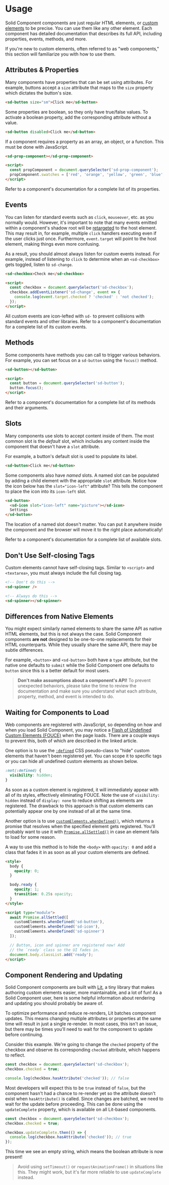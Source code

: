
<Meta title="Docs/General/Usage" />

# Usage

Solid Component components are just regular HTML elements, or [custom elements](https://developer.mozilla.org/en-US/docs/Web/Web_Components/Using_custom_elements) to be precise. You can use them like any other element. Each component has detailed documentation that describes its full API, including properties, events, methods, and more.

If you're new to custom elements, often referred to as "web components," this section will familiarize you with how to use them.

## Attributes & Properties

Many components have properties that can be set using attributes. For example, buttons accept a `size` attribute that maps to the `size` property which dictates the button's size.

```html
<sd-button size="sm">Click me</sd-button>
```

Some properties are boolean, so they only have true/false values. To activate a boolean property, add the corresponding attribute without a value.

```html
<sd-button disabled>Click me</sd-button>
```

If a component requires a property as an array, an object, or a function. This must be done with JavaScript.

```html
<sd-prop-component></sd-prop-component>

<script>
  const propComponent = document.querySelector('sd-prop-component');
  propComponent.swatches = ['red', 'orange', 'yellow', 'green', 'blue', 'purple'];
</script>
```

Refer to a component's documentation for a complete list of its properties.

## Events

You can listen for standard events such as `click`, `mouseover`, etc. as you normally would. However, it's important to note that many events emitted within a component's shadow root will be [retargeted](https://dom.spec.whatwg.org/#retarget) to the host element. This may result in, for example, multiple `click` handlers executing even if the user clicks just once. Furthermore, `event.target` will point to the host element, making things even more confusing.

As a result, you should almost always listen for custom events instead. For example, instead of listening to `click` to determine when an `<sd-checkbox>` gets toggled, listen to `sd-change`.

```html
<sd-checkbox>Check me</sd-checkbox>

<script>
  const checkbox = document.querySelector('sd-checkbox');
  checkbox.addEventListener('sd-change', event => {
    console.log(event.target.checked ? 'checked' : 'not checked');
  });
</script>
```

All custom events are icon-lefted with `sd-` to prevent collisions with standard events and other libraries. Refer to a component's documentation for a complete list of its custom events.

## Methods

Some components have methods you can call to trigger various behaviors. For example, you can set focus on a `sd-button` using the `focus()` method.

```html
<sd-button></sd-button>

<script>
  const button = document.querySelector('sd-button');
  button.focus();
</script>
```

Refer to a component's documentation for a complete list of its methods and their arguments.

## Slots

Many components use slots to accept content inside of them. The most common slot is the _default_ slot, which includes any content inside the component that doesn't have a `slot` attribute.

For example, a button's default slot is used to populate its label.

```html
<sd-button>Click me</sd-button>
```

Some components also have _named_ slots. A named slot can be populated by adding a child element with the appropriate `slot` attribute. Notice how the icon below has the `slot="icon-left"` attribute? This tells the component to place the icon into its `icon-left` slot.

```html
<sd-button>
  <sd-icon slot="icon-left" name="picture"></sd-icon>
  Settings
</sd-button>
```

The location of a named slot doesn't matter. You can put it anywhere inside the component and the browser will move it to the right place automatically!

Refer to a component's documentation for a complete list of available slots.

## Don't Use Self-closing Tags

Custom elements cannot have self-closing tags. Similar to `<script>` and `<textarea>`, you must always include the full closing tag.

```html
<!-- Don't do this -->
<sd-spinner />

<!-- Always do this -->
<sd-spinner></sd-spinner>
```

## Differences from Native Elements

You might expect similarly named elements to share the same API as native HTML elements, but this is not always the case. Solid Component components **are not** designed to be one-to-one replacements for their HTML counterparts. While they usually share the same API, there may be subtle differences.

For example, `<button>` and `<sd-button>` both have a `type` attribute, but the native one defaults to `submit` while the Solid Component one defaults to `button` since this is a better default for most users.

> **Don't make assumptions about a component's API!** To prevent unexpected behaviors, please take the time to review the documentation and make sure you understand what each attribute, property, method, and event is intended to do.

## Waiting for Components to Load

Web components are registered with JavaScript, so depending on how and when you load Solid Component, you may notice a [Flash of Undefined Custom Elements (FOUCE)](https://www.abeautifulsite.net/posts/flash-of-undefined-custom-elements/) when the page loads. There are a couple ways to prevent this, both of which are described in the linked article.

One option is to use the [`:defined`](https://developer.mozilla.org/en-US/docs/Web/CSS/:defined) CSS pseudo-class to "hide" custom elements that haven't been registered yet. You can scope it to specific tags or you can hide all undefined custom elements as shown below.

```css
:not(:defined) {
  visibility: hidden;
}
```

As soon as a custom element is registered, it will immediately appear with all of its styles, effectively eliminating FOUCE. Note the use of `visibility: hidden` instead of `display: none` to reduce shifting as elements are registered. The drawback to this approach is that custom elements can potentially appear one by one instead of all at the same time.

Another option is to use [`customElements.whenDefined()`](https://developer.mozilla.org/en-US/docs/Web/API/CustomElementRegistry/whenDefined), which returns a promise that resolves when the specified element gets registered. You'll probably want to use it with [`Promise.allSettled()`](https://developer.mozilla.org/en-US/docs/Web/JavaScript/Reference/Global_Objects/Promise/allSettled) in case an element fails to load for some reason.

A way to use this method is to hide the `<body>` with `opacity: 0` and add a class that fades it in as soon as all your custom elements are defined.

```html
<style>
  body {
    opacity: 0;
  }

  body.ready {
    opacity: 1;
    transition: 0.25s opacity;
  }
</style>

<script type="module">
  await Promise.allSettled([
    customElements.whenDefined('sd-button'),
    customElements.whenDefined('sd-icon'),
    customElements.whenDefined('sd-spinner')
  ]);

  // Button, icon and spinner are registered now! Add
  // the `ready` class so the UI fades in.
  document.body.classList.add('ready');
</script>
```

## Component Rendering and Updating

Solid Component components are built with [Lit](https://lit.dev/), a tiny library that makes authoring custom elements easier, more maintainable, and a lot of fun! As a Solid Component user, here is some helpful information about rendering and updating you should probably be aware of.

To optimize performance and reduce re-renders, Lit batches component updates. This means changing multiple attributes or properties at the same time will result in just a single re-render. In most cases, this isn't an issue, but there may be times you'll need to wait for the component to update before continuing.

Consider this example. We're going to change the `checked` property of the checkbox and observe its corresponding `checked` attribute, which happens to reflect.

```js
const checkbox = document.querySelector('sd-checkbox');
checkbox.checked = true;

console.log(checkbox.hasAttribute('checked')); // false
```

Most developers will expect this to be `true` instead of `false`, but the component hasn't had a chance to re-render yet so the attribute doesn't exist when `hasAttribute()` is called. Since changes are batched, we need to wait for the update before proceeding. This can be done using the `updateComplete` property, which is available on all Lit-based components.

```js
const checkbox = document.querySelector('sd-checkbox');
checkbox.checked = true;

checkbox.updateComplete.then(() => {
  console.log(checkbox.hasAttribute('checked')); // true
});
```

This time we see an empty string, which means the boolean attribute is now present!

> Avoid using `setTimeout()` or `requestAnimationFrame()` in situations like this. They might work, but it's far more reliable to use `updateComplete` instead.
